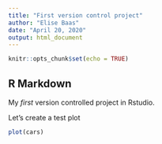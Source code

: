 ```yaml
---
title: "First version control project"
author: "Elise Baas"
date: "April 20, 2020"
output: html_document
---
```


```r
knitr::opts_chunk$set(echo = TRUE)
```

## R Markdown

My *first* version controlled project in Rstudio.

Let's create a test plot

```r
plot(cars)
```

